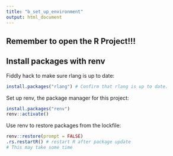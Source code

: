 ```yaml
---
title: "b_set_up_environment"
output: html_document
---
```

## Remember to open the R Project!!! ##
## Install packages with renv

Fiddly hack to make sure rlang is up to date: 
```r
install.packages("rlang") # Confirm that rlang is up to date.
```

Set up renv, the package manager for this project: 
```r
install.packages("renv")
renv::activate()
```

Use renv to restore packages from the lockfile: 
```r
renv::restore(prompt = FALSE)
.rs.restartR() # restart R after package update
# This may take some time
```
